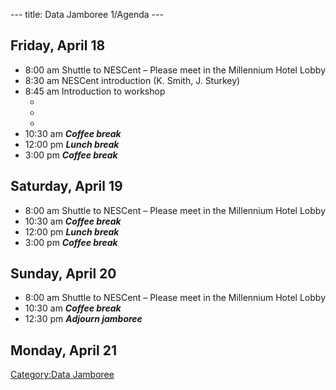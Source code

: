 ---
title: Data Jamboree 1/Agenda
---

==Friday, April 18==

* 8:00 am Shuttle to NESCent – Please meet in the Millennium Hotel Lobby
* 8:30 am  NESCent introduction (K. Smith, J. Sturkey)
* 8:45 am Introduction to workshop
**
**
**
* 10:30 am '''''Coffee break'''''
* 12:00 pm '''''Lunch break'''''
* 3:00 pm '''''Coffee break'''''

==Saturday, April 19==

* 8:00 am Shuttle to NESCent – Please meet in the Millennium Hotel Lobby
* 10:30 am '''''Coffee break'''''
* 12:00 pm '''''Lunch break'''''
* 3:00 pm '''''Coffee break'''''

==Sunday, April 20==

* 8:00 am Shuttle to NESCent – Please meet in the Millennium Hotel Lobby
* 10:30 am '''''Coffee break'''''
* 12:30 pm '''''Adjourn jamboree'''''

==Monday, April 21==

[[Category:Data Jamboree]]